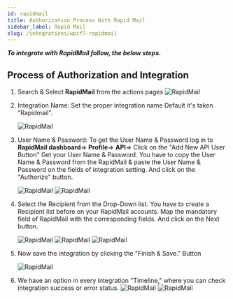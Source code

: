```yaml
---
id: rapidmail
title: Authorization Process With Rapid Mail
sidebar_label: Rapid Mail
slug: /integrations/wpcf7-rapidmail
---
```



**_To integrate with RapidMail follow, the below steps._**

## Process of Authorization and Integration

1. Search & Select **RapidMail** from the actions pages
   <Image src="actions/rapidmail/_select-rapidmail" alt="RapidMail" w="1020" h="350" />

4. Integration Name: Set the proper integration name Default it's taken “Rapidmail”.

   <Image src="actions/rapidmail/_integration-name" alt="RapidMail" w="1020" h="350" />

5. User Name & Password: To get the User Name & Password log in to **RapidMail dashboard**=> **Profile**=> **API**=> Click on the "Add New API User Button" Get your User Name & Password. You have to copy the User Name & Password from the RapidMail & paste the User Name & Password on the fields of integration setting. And click on the "Authorize" button.

   <Image
     src="actions/rapidmail/_rapidmail-api-dashbord"
     alt="RapidMail"
     w="1020"
     h="350"
   />
   <Image src="actions/rapidmail/_authorize" alt="RapidMail" w="1020" h="350" />

6. Select the Recipient from the Drop-Down list. You have to create a Recipient list before on your RapidMail accounts. Map the mandatory field of RapidMail with the corresponding fields. And click on the Next button.

   <Image src="actions/rapidmail/_recipient-list" alt="RapidMail" w="1020" h="350" />
   <Image src="actions/rapidmail/_field-mapping" alt="RapidMail" w="1020" h="350" />
   <Image src="actions/rapidmail/_next" alt="RapidMail" w="1020" h="350" />

7. Now save the integration by clicking the "Finish & Save." Button

   <Image src="actions/rapidmail/_finish-and-save" alt="RapidMail" w="1020" h="350" />

8. We have an option in every integration "Timeline," where you can check integration success or error status.
   <Image
     src="actions/rapidmail/_integrations-dashbord"
     alt="RapidMail"
     w="1020"
     h="350"
   />
   <Image src="actions/rapidmail/_timeline" alt="RapidMail" w="1020" h="350" />
